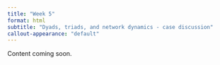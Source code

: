 ```yaml
---
title: "Week 5"
format: html
subtitle: "Dyads, triads, and network dynamics - case discussion"
callout-appearance: "default"
---
```


::: {.callout-note}
Content coming soon.

:::
